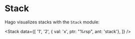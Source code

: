 
<Meta title="Basic Data Structures/Stack" component={Stack} />

# Stack

Hago visualizes stacks with the `Stack` module:

<Stack
  data={[
    '1',
    '2',
    { val: 'x', ptr: "%rsp", ant: 'stack'},
  ]}
/>
